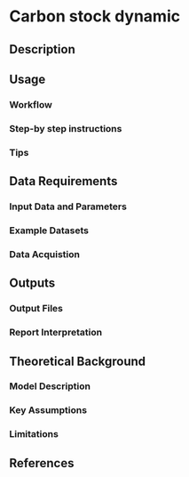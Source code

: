 # Carbon stock dynamic {#sec-carbon}

## Description

## Usage

### Workflow

### Step-by step instructions

### Tips

## Data Requirements

### Input Data and Parameters

### Example Datasets

### Data Acquistion

## Outputs

### Output Files

### Report Interpretation

## Theoretical Background

### Model Description

### Key Assumptions

### Limitations

## References